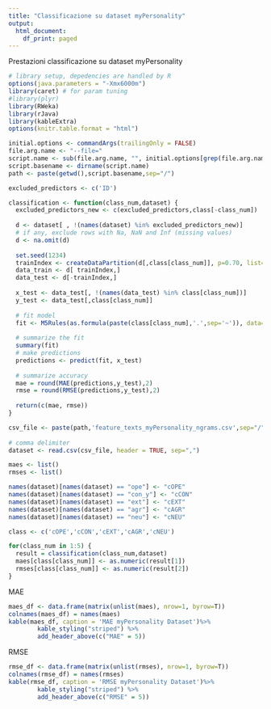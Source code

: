 ```yaml
---
title: "Classificazione su dataset myPersonality"
output:
  html_document:
    df_print: paged
---
```


Prestazioni classificazione su dataset myPersonality

```r
# library setup, depedencies are handled by R
options(java.parameters = "-Xmx6000m")
library(caret) # for param tuning
#library(plyr)
library(RWeka)
library(rJava)
library(kableExtra)
options(knitr.table.format = "html")

initial.options <- commandArgs(trailingOnly = FALSE)
file.arg.name <- "--file="
script.name <- sub(file.arg.name, "", initial.options[grep(file.arg.name, initial.options)])
script.basename <- dirname(script.name)
path <- paste(getwd(),script.basename,sep="/")

excluded_predictors <- c('ID')

classification <- function(class_num,dataset) {
  excluded_predictors_new <- c(excluded_predictors,class[-class_num])
  
  d <- dataset[ , !(names(dataset) %in% excluded_predictors_new)]
  # if any, exclude rows with Na, NaN and Inf (missing values)  
  d <- na.omit(d)
  
  set.seed(1234)
  trainIndex <- createDataPartition(d[,class[class_num]], p=0.70, list=FALSE)
  data_train <- d[ trainIndex,]
  data_test <- d[-trainIndex,]
  
  x_test <- data_test[, !(names(data_test) %in% class[class_num])]
  y_test <- data_test[,class[class_num]]
  
  # fit model
  fit <- M5Rules(as.formula(paste(class[class_num],'.',sep='~')), data=data_train)
  
  # summarize the fit
  summary(fit)
  # make predictions
  predictions <- predict(fit, x_test)
  
  # summarize accuracy
  mae = round(MAE(predictions,y_test),2)
  rmse = round(RMSE(predictions,y_test),2)
  
  return(c(mae, rmse))
}
```


```r
csv_file <- paste(path,'feature_texts_myPersonality_ngrams.csv',sep="/")
  
# comma delimiter
dataset <- read.csv(csv_file, header = TRUE, sep=",")

maes <- list()
rmses <- list()

names(dataset)[names(dataset) == "ope"] <- "cOPE"
names(dataset)[names(dataset) == "con_y"] <- "cCON"
names(dataset)[names(dataset) == "ext"] <- "cEXT"
names(dataset)[names(dataset) == "agr"] <- "cAGR"
names(dataset)[names(dataset) == "neu"] <- "cNEU"

class <- c('cOPE','cCON','cEXT','cAGR','cNEU')

for(class_num in 1:5) {
  result = classification(class_num,dataset)
  maes[class[class_num]] <- as.numeric(result[1])
  rmses[class[class_num]] <- as.numeric(result[2])
}
```

MAE
```r
maes_df <- data.frame(matrix(unlist(maes), nrow=1, byrow=T))
colnames(maes_df) = names(maes)
kable(maes_df, caption = 'MAE myPersonality Dataset')%>%
        kable_styling("striped") %>%
        add_header_above(c("MAE" = 5))
```

RMSE
```r
rmse_df <- data.frame(matrix(unlist(rmses), nrow=1, byrow=T))
colnames(rmse_df) = names(rmses)
kable(rmse_df, caption = 'RMSE myPersonality Dataset')%>%
        kable_styling("striped") %>%
        add_header_above(c("RMSE" = 5))
```